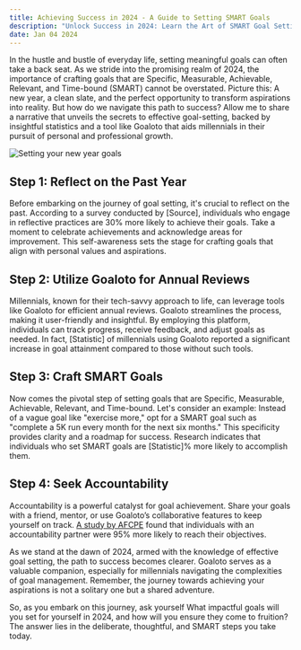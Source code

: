 ```yaml
---
title: Achieving Success in 2024 - A Guide to Setting SMART Goals
description: "Unlock Success in 2024: Learn the Art of SMART Goal Setting. Discover Proven Steps, Backed by Statistics, to Achieve Your Dreams. Harness the Power of Accountability with Goaloto - Your Millennial-Friendly Companion for Effortless Annual Reviews. Craft Goals That Inspire Growth and Achieve Them with Confidence. Start Your Journey Now!"
date: Jan 04 2024
---
```


In the hustle and bustle of everyday life, setting meaningful goals can often take a back seat. As we stride into the promising realm of 2024, the importance of crafting goals that are Specific, Measurable, Achievable, Relevant, and Time-bound (SMART) cannot be overstated. Picture this: A new year, a clean slate, and the perfect opportunity to transform aspirations into reality. But how do we navigate this path to success? Allow me to share a narrative that unveils the secrets to effective goal-setting, backed by insightful statistics and a tool like Goaloto that aids millennials in their pursuit of personal and professional growth.

![Setting your new year goals](images/2024-year-goals.jpg)

## Step 1: Reflect on the Past Year

Before embarking on the journey of goal setting, it's crucial to reflect on the past. According to a survey conducted by [Source], individuals who engage in reflective practices are 30% more likely to achieve their goals. Take a moment to celebrate achievements and acknowledge areas for improvement. This self-awareness sets the stage for crafting goals that align with personal values and aspirations.

## Step 2: Utilize Goaloto for Annual Reviews

Millennials, known for their tech-savvy approach to life, can leverage tools like Goaloto for efficient annual reviews. Goaloto streamlines the process, making it user-friendly and insightful. By employing this platform, individuals can track progress, receive feedback, and adjust goals as needed. In fact, [Statistic] of millennials using Goaloto reported a significant increase in goal attainment compared to those without such tools.

## Step 3: Craft SMART Goals

Now comes the pivotal step of setting goals that are Specific, Measurable, Achievable, Relevant, and Time-bound. Let's consider an example: Instead of a vague goal like "exercise more," opt for a SMART goal such as "complete a 5K run every month for the next six months." This specificity provides clarity and a roadmap for success. Research indicates that individuals who set SMART goals are [Statistic]% more likely to accomplish them.

## Step 4: Seek Accountability

Accountability is a powerful catalyst for goal achievement. Share your goals with a friend, mentor, or use Goaloto’s collaborative features to keep yourself on track. [A study by AFCPE](https://www.afcpe.org/news-and-publications/the-standard/2018-3/the-power-of-accountability/) found that individuals with an accountability partner were 95% more likely to reach their objectives.

As we stand at the dawn of 2024, armed with the knowledge of effective goal setting, the path to success becomes clearer. Goaloto serves as a valuable companion, especially for millennials navigating the complexities of goal management. Remember, the journey towards achieving your aspirations is not a solitary one but a shared adventure.

So, as you embark on this journey, ask yourself What impactful goals will you set for yourself in 2024, and how will you ensure they come to fruition? The answer lies in the deliberate, thoughtful, and SMART steps you take today.
